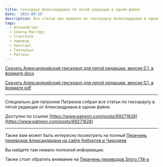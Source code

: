 ```yaml
---
title: Гекскраул Александриана по пятой редакции в одном файле
date: '2023-09-19'
description: Все статьи про правила по гекскраулу Александриана в одном файле
tags:
  - Alexandrian
  - Советы Мастеру
  - translate
  - перевод
  - hexcrawl
  - Гекскраул
  - Patreon
---
```


[Скачать Алексанлрийский гекскраул для пятой редакции, версия 0.1, в формате docx](https://cyborgsandmages.com/files/downloads/ALEXANDRIAN-HEXCRAWL-5E-V01.docx)

[Скачать Алексанлрийский гекскраул для пятой редакции, версия 0.1, в формате pdf](https://cyborgsandmages.com/files/downloads/ALEXANDRIAN-HEXCRAWL-5E-V01.pdf)

---

Специально для патронов Патреона собрал все статьи по гекскраулу в пятой редакции от Александриана в одном файле.

Доступно по ссылке [https://www.patreon.com/posts/69271828](https://www.patreon.com/posts/69271828)

---

Также вам может быть интересно посмотреть на полный
[Перечень переводов Александриана на сайте Киборгов и Чародеев](/posts/translations/alexandrian-index)

Вы найдете там немало полезной информации.

Также стоит обратить внимание на [Перечень переводов Злого ГМ-а](/posts/translations/angrygm-index)
